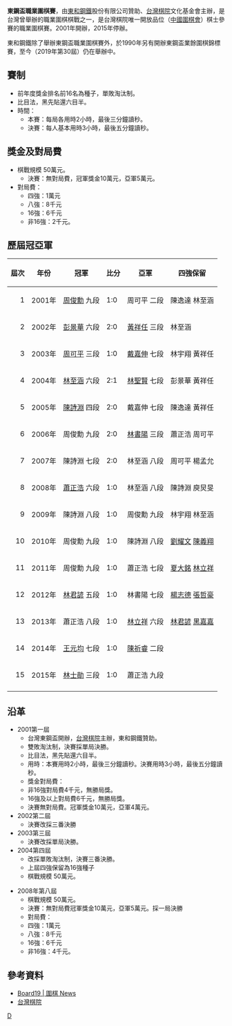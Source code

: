 {{unreferenced|time=2018-07-14T12:45:04+00:00}}
{{update|time=2018-07-14T12:45:04+00:00}}
'''東鋼盃職業圍棋賽'''，由[[東和鋼鐵|東和鋼鐵]]股份有限公司贊助、[[台灣棋院|台灣棋院]]文化基金會主辦，是台灣曾舉辦的職業圍棋棋戰之一，是台灣棋院唯一開放品位（[[中國圍棋會|中國圍棋會]]）棋士參賽的職業圍棋賽。2001年開辦，2015年停辦。

東和鋼鐵除了舉辦東鋼盃職業圍棋賽外，於1990年另有開辦東鋼盃業餘圍棋錦標賽，至今（2019年第30屆）仍在舉辦中。

==賽制==

*前年度獎金排名前16名為種子，單敗淘汰制。
*比目法，黑先貼還六目半。
*時間：
**本賽：每局各用時2小時，最後三分鐘讀秒。
**決賽：每人基本用時3小時，最後五分鐘讀秒。

==獎金及對局費==
*棋戰規模 50萬元。 
**決賽：無對局費，冠軍獎金10萬元，亞軍5萬元。
*對局費：
**四強：1萬元
**八強：8千元
**16強：6千元
**非16強：2千元。

== 歷屆冠亞軍 ==
{| class="wikitable" 
|- 
! 屆次 !! 年份 !! 冠軍 !! 比分 !! 亞軍 !! 四強保留
|- 
| align="right" | 1 
| 2001年 
| [[周俊勳|周俊勳]] 九段 
| 1:0
| 周可平 二段
| 陳逸達 林至涵
|- 
| align="right" | 2 
| 2002年 
| [[彭景華|彭景華]] 六段 
| 2:0
| [[黃祥任|黃祥任]] 三段
| 林至涵 
|- 
| align="right" | 3 
| 2003年 
| [[周可平|周可平]] 三段 
| 1:0
| [[戴嘉伸|戴嘉伸]] 七段
| 林宇翔 黃祥任 
|- 
| align="right" | 4 
| 2004年 
| [[林至涵|林至涵]] 六段 
| 2:1
| [[林聖賢|林聖賢]] 七段
| 彭景華 黃祥任
|-
| align="right" | 5 
| 2005年 
| [[陳詩淵|陳詩淵]] 四段 
| 2:0
| 戴嘉伸 七段
| 陳逸達 黃祥任 
|-
| align="right" | 6 
| 2006年 
| 周俊勳 九段 
| 2:0
| [[林書陽|林書陽]] 三段
| 蕭正浩 周可平
|-
| align="right" | 7 
| 2007年 
| 陳詩淵 七段
| 2:0
| 林至涵 八段
| 周可平 楊孟允 
|-
| align="right" | 8 
| 2008年 
| [[蕭正浩|蕭正浩]] 六段
| 1:0
| 林至涵 八段
| 陳詩淵 庾炅旻 
|-
| align="right" | 9 
| 2009年 
| 陳詩淵 八段
| 1:0
| 周俊勳 九段
| 林宇翔 林至涵 
|-
| align="right" | 10 
| 2010年 
| 周俊勳 九段
| 1:0
| 陳詩淵 八段
| [[劉耀文|劉耀文]] [[陳義翔|陳義翔]]
|-
| align="right" | 11 
| 2011年 
| 周俊勳 九段
| 1:0
| 蕭正浩 七段
| [[夏大銘|夏大銘]] [[林立祥|林立祥]] 
|-
| align="right" | 12 
| 2012年 
| [[林君諺|林君諺]] 五段
| 1:0
| 林書陽 七段
| [[楊志德|楊志德]] [[張哲豪|張哲豪]]
|-
| align="right" | 13 
| 2013年 
| 蕭正浩 八段
| 1:0
| [[林立祥|林立祥]] 六段
| [[林君諺|林君諺]] [[黑嘉嘉|黑嘉嘉]] 
|-
| align="right" | 14 
| 2014年 
| [[王元均|王元均]] 七段
| 1:0
| [[陳祈睿|陳祈睿]] 二段
| 
|-
| align="right" | 15
| 2015年 
| [[林士勛|林士勛]] 三段
| 1:0
| 蕭正浩 九段
| 
|-
|}

==沿革==
*2001第一屆
**台灣東鋼盃開辦，[[台灣棋院|台灣棋院]]主辦，東和鋼鐵贊助。
**雙敗淘汰制，決賽採單局決勝。
**比目法，黑先貼還六目半。
**用時：本賽用時2小時，最後三分鐘讀秒。決賽用時3小時，最後五分鐘讀秒。
**獎金對局費：
**非16強對局費4千元，無勝局獎。
**16強及以上對局費6千元，無勝局獎。
**決賽無對局費。冠軍獎金10萬元，亞軍4萬元。
*2002第二屆
**決賽改採三番決勝
*2003第三屆
**決賽改採單局決勝。
*2004第四屆
**改採單敗淘汰制，決賽三番決勝。
**上屆四強保留為16強種子
**棋戰規模 50萬元。

*2008年第八屆
**棋戰規模 50萬元。 
**決賽：無對局費冠軍獎金10萬元，亞軍5萬元。採一局決勝
**對局費：
**四強：1萬元
**八強：8千元
**16強：6千元
**非16強：4千元。

==參考資料==

*[http://www.board19.com/news/ Board19 | 圍棋 News] {{Wayback|url=http://www.board19.com/news/ |date=20191220075222 }}
*[http://www.taiwango.org.tw/news.asp 台灣棋院] {{Wayback|url=http://www.taiwango.org.tw/news.asp |date=20191229102352 }}

{{台灣圍棋賽}}

[[Category:台灣围棋比赛|D]]